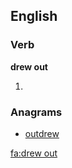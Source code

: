 ==English==

===Verb===
'''drew out'''

# {{en-simple past of|draw out}}

===Anagrams===
* [[outdrew#English|outdrew]]

[[fa:drew out]]